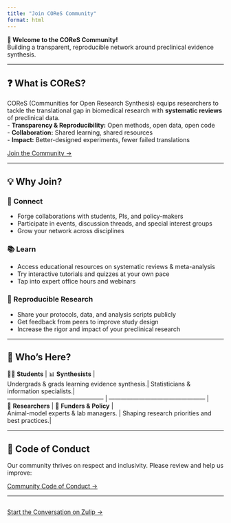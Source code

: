 ```yaml
---
title: "Join COReS Community"
format: html
---
```


::: callout-banner
**🎉 Welcome to the COReS Community!**  
Building a transparent, reproducible network around preclinical evidence synthesis.  
:::

---

## ❓ What is COReS?

COReS (Communities for Open Research Synthesis) equips researchers to tackle the translational gap in biomedical research with **systematic reviews** of preclinical data.  
- **Transparency & Reproducibility:** Open methods, open data, open code  
- **Collaboration:** Shared learning, shared resources  
- **Impact:** Better-designed experiments, fewer failed translations  

<div class="text-center" style="margin-top: 1em">
::: button
[Join the Community →](https://cores.zulipchat.com/){.btn .btn-primary target="_blank"}
:::
</div>

---

## 💡 Why Join?

::: panel-tabset

### 🔗 Connect {.tab}
- Forge collaborations with students, PIs, and policy-makers  
- Participate in events, discussion threads, and special interest groups  
- Grow your network across disciplines  

### 📚 Learn {.tab}
- Access educational resources on systematic reviews & meta-analysis  
- Try interactive tutorials and quizzes at your own pace  
- Tap into expert office hours and webinars  

### 🔄 Reproducible Research {.tab}
- Share your protocols, data, and analysis scripts publicly  
- Get feedback from peers to improve study design  
- Increase the rigor and impact of your preclinical research  

:::

---

## 👥 Who’s Here?




| 👩‍🎓 **Students** | 📊 **Synthesists**  |
| Undergrads & grads learning evidence synthesis.| Statisticians & information specialists.|
| ------------------------------------------------ | ------------------------------------------------ |
| 🔬 **Researchers** | 💼 **Funders & Policy** |
| Animal-model experts & lab managers. | Shaping research priorities and best practices.|

---

## 🔗 Code of Conduct

Our community thrives on respect and inclusivity. Please review and help us improve:

::: callout-note
[Community Code of Conduct →](#){.btn .btn-secondary target="_blank"}
:::

---

<div class="text-center" style="margin-top: 2em">
::: button
[Start the Conversation on Zulip →](https://cores.zulipchat.com/){.btn .btn-primary .btn-lg target="_blank"}
:::
</div>
